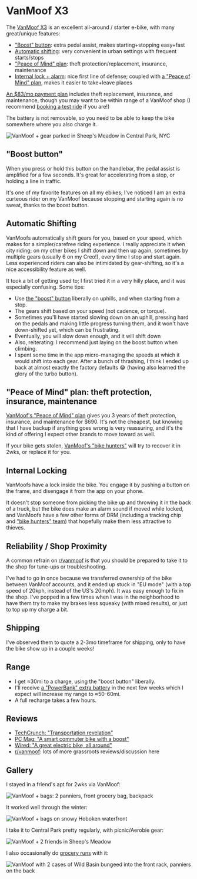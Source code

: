 # VanMoof X3
The [VanMoof X3](https://www.vanmoof.com/en-US/x3) is an excellent all-around / starter e-bike, with many great/unique features:
* ["Boost" button](bikes.md#boost-button): extra pedal assist, makes starting+stopping easy+fast
* [Automatic shifting](bikes.md#x3-shifting): very convenient in urban settings with frequent starts/stops
* ["Peace of Mind" plan](bikes.md#x3-plan): theft protection/replacement, insurance, maintenance
* [Internal lock + alarm](bikes.md#x3-lock): nice first line of defense; coupled with [a "Peace of Mind" plan](bikes.md#x3-plan), makes it easier to take+leave places

[An $83/mo payment plan](https://www.vanmoof.com/en-US/payment-plans) includes theft replacement, insurance, and maintenance, though you may want to be within range of a VanMoof shop (I recommend [booking a test ride](https://www.vanmoof.com/en-US/test-rides) if you are!)

The battery is not removable, so you need to be able to keep the bike somewhere where you also charge it.

![VanMoof + gear parked in Sheep&apos;s Meadow in Central Park, NYC](/renamed-imgs/vanmoof-meadow.png)

## "Boost button"

When you press or hold this button on the handlebar, the pedal assist is amplified for a few seconds. It's great for accelerating from a stop, or holding a line in traffic.

It's one of my favorite features on all my ebikes; I've noticed I am an extra curteous rider on my VanMoof because stopping and starting again is no sweat, thanks to the boost button.

## Automatic Shifting

VanMoofs automatically shift gears for you, based on your speed, which makes for a simpler/carefree riding experience. I really appreciate it when city riding; on my other bikes I shift down and then up again, sometimes by multiple gears (usually 6 on my Creo!), every time I stop and start again. Less experienced riders can also be intimidated by gear-shifting, so it's a nice accessibility feature as well.

It took a bit of getting used to; I first tried it in a very hilly place, and it was especially confusing. Some tips:

* Use [the "boost" button](bikes.md#boost-button) liberally on uphills, and when starting from a stop.
* The gears shift based on your speed (not cadence, or torque).
* Sometimes you'll have started slowing down on an uphill, pressing hard on the pedals and making little progress turning them, and it won't have down-shifted yet, which can be frustrating.
* Eventually, you will slow down enough, and it will shift down
* Also, reiterating: I recommend just laying on the boost button when climbing.
* I spent some time in the app micro-managing the speeds at which it would shift into each gear. After a bunch of thrashing, I think I ended up back at almost exactly the factory defaults 😂 (having also learned the glory of the turbo button).

## "Peace of Mind" plan: theft protection, insurance, maintenance

[VanMoof's "Peace of Mind" plan](https://www.vanmoof.com/en-US/peace-of-mind) gives you 3 years of theft protection, insurance, and maintenance for $690. It's not the cheapest, but knowing that I have backup if anything goes wrong is very reassuring, and it's the kind of offering I expect other brands to move toward as well.

If your bike gets stolen, [VanMoof's "bike hunters"](https://www.vanmoof.com/shop/en_it/bikehunters) will try to recover it in 2wks, or replace it for you.

## Internal Locking

VanMoofs have a lock inside the bike. You engage it by pushing a button on the frame, and disengage it from the app on your phone.

It doesn't stop someone from picking the bike up and throwing it in the back of a truck, but the bike does make an alarm sound if moved while locked, and VanMoofs have a few other forms of DRM (including a tracking chip and ["bike hunters" team](https://www.vanmoof.com/shop/en_it/bikehunters)) that hopefully make them less attractive to thieves.

## Reliability / Shop Proximity

A common refrain on [r/vanmoof](https://www.reddit.com/r/VanMoof/) is that you should be prepared to take it to the shop for tune-ups or troubleshooting.

I've had to go in once because we transferred ownership of the bike between VanMoof accounts, and it ended up stuck in "EU mode" (with a top speed of 20kph, instead of the US's 20mph). It was easy enough to fix in the shop. I've popped in a few times when I was in the neighborhood to have them try to make my brakes less squeaky (with mixed results), or just to top up my charge a bit.

## Shipping

I've observed them to quote a 2-3mo timeframe for shipping, only to have the bike show up in a couple weeks!

## Range

* I get ≈30mi to a charge, using the "boost button" liberally.
* I'll receive [a "PowerBank" extra battery](https://www.vanmoof.com/en-US/electric-bikes/powerbank) in the next few weeks which I expect will increase my range to ≈50-60mi.
* A full recharge takes a few hours.

## Reviews

* [TechCrunch: "Transportation revelation"](https://techcrunch.com/2021/07/16/vanmoof-x3-review-e-bike/)
* [PC Mag: "A smart commuter bike with a boost"](https://www.pcmag.com/reviews/vanmoof-x3-electric-bike)
* [Wired: "A great electric bike, all around"](https://www.wired.com/review/vanmoof-s3/)
* [r/vanmoof](https://www.reddit.com/r/VanMoof/): lots of more grassroots reviews/discussion here

## Gallery

I stayed in a friend's apt for 2wks via VanMoof:

![VanMoof + bags: 2 panniers, front grocery bag, backpack](/renamed-imgs/vanmoof-bags-evan-apt.png)

It worked well through the winter:

![VanMoof + bags on snowy Hoboken waterfront](/renamed-imgs/vanmoof-snow-2.png)

I take it to Central Park pretty regularly, with picnic/Aerobie gear:

![VanMoof + 2 friends in Sheep&apos;s Meadow](/renamed-imgs/sheep-meadow-1.png)

I also occasionally do [grocery runs](reflections.md#pov-grocery-runs) with it:

![VanMoof with 2 cases of Wild Basin bungeed into the front rack, panniers on the back](/renamed-imgs/vanmoof-front-rack-drinks.png)
